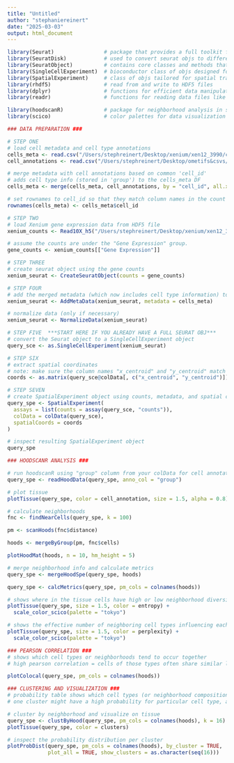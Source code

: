 ```yaml
---
title: "Untitled"
author: "stephaniereinert"
date: "2025-03-03"
output: html_document
---
```


```r

library(Seurat)                # package that provides a full toolkit for single-cell RNA-seq analysis
library(SeuratDisk)            # used to convert seurat objs to different file formats
library(SeuratObject)          # contains core classes and methods that form the basis of seurat objs
library(SingleCellExperiment)  # bioconductor class of objs designed for single-cell experiments
library(SpatialExperiment)     # class of objs tailored for spatial transcriptomics data
library(rhdf5)                 # read from and write to HDF5 files
library(dplyr)                 # functions for efficient data manipulation 
library(readr)                 # functions for reading data files like .csvs into R

library(hoodscanR)             # package for neighborhood analysis in single-cell spatial transcriptomics data
library(scico)                 # color palettes for data visualization

```


```r

### DATA PREPARATION ###

# STEP ONE
# load cell metadata and cell type annotations
cells_meta <- read.csv("/Users/stephreinert/Desktop/xenium/xen12_3990/cells.csv")
cell_annotations <- read.csv("/Users/stephreinert/Desktop/ometifs&csvs/hoodscanR_cell_annotations_3990.csv")  # contains 'cell_id' and 'group'

# merge metadata with cell annotations based on common 'cell_id'
# adds cell type info (stored in 'group') to the cells_meta DF
cells_meta <- merge(cells_meta, cell_annotations, by = "cell_id", all.x = TRUE)

# set rownames to cell_id so that they match column names in the count matrix
rownames(cells_meta) <- cells_meta$cell_id

# STEP TWO
# load Xenium gene expression data from HDF5 file
xenium_counts <- Read10X_h5("/Users/stephreinert/Desktop/xenium/xen12_3990/cell_feature_matrix.h5")

# assume the counts are under the "Gene Expression" group.
gene_counts <- xenium_counts[["Gene Expression"]]

# STEP THREE 
# create seurat object using the gene counts
xenium_seurat <- CreateSeuratObject(counts = gene_counts)

# STEP FOUR
# add the merged metadata (which now includes cell type information) to seurat object
xenium_seurat <- AddMetaData(xenium_seurat, metadata = cells_meta)

# normalize data (only if necessary)
xenium_seurat <- NormalizeData(xenium_seurat)

# STEP FIVE  ***START HERE IF YOU ALREADY HAVE A FULL SEURAT OBJ*** 
# convert the Seurat object to a SingleCellExperiment object 
query_sce <- as.SingleCellExperiment(xenium_seurat)

# STEP SIX
# extract spatial coordinates
# note: make sure the column names "x_centroid" and "y_centroid" match what is in your meta data
coords <- as.matrix(query_sce@colData[, c("x_centroid", "y_centroid")])

# STEP SEVEN
# create SpatialExperiment object using counts, metadata, and spatial coordinates
query_spe <- SpatialExperiment(
  assays = list(counts = assay(query_sce, "counts")),
  colData = colData(query_sce),
  spatialCoords = coords
)

# inspect resulting SpatialExperiment object
query_spe

```

```r

### HOODSCANR ANALYSIS ###

# run hoodscanR using "group" column from your colData for cell annotations
query_spe <- readHoodData(query_spe, anno_col = "group")

```


```r

# plot tissue
plotTissue(query_spe, color = cell_annotation, size = 1.5, alpha = 0.8)

```

```r

# calculate neighborhoods
fnc <- findNearCells(query_spe, k = 100)

pm <- scanHoods(fnc$distance)

hoods <- mergeByGroup(pm, fnc$cells)

plotHoodMat(hoods, n = 10, hm_height = 5)

```

```r

# merge neighborhood info and calculate metrics
query_spe <- mergeHoodSpe(query_spe, hoods)

query_spe <- calcMetrics(query_spe, pm_cols = colnames(hoods))

# shows where in the tissue cells have high or low neighborhood diversity, high entropy = high diversity
plotTissue(query_spe, size = 1.5, color = entropy) +
  scale_color_scico(palette = "tokyo")

# shows the effective number of neighboring cell types influencing each cell, high perplexity = complex/spread out hood
plotTissue(query_spe, size = 1.5, color = perplexity) +
  scale_color_scico(palette = "tokyo")

```


```r

### PEARSON CORRELATION ###
# shows which cell types or neighborhoods tend to occur together
# high pearson correlation = cells of those types often share similar local neighborhoods

plotColocal(query_spe, pm_cols = colnames(hoods))

```

```r

### CLUSTERING AND VISUALIZATION ###
# probability table shows which cell types (or neighborhood compositions) are most represented in each cluster
# one cluster might have a high probability for particular cell type, another might show a mixed neighborhood

# cluster by neighborhood and visualize on tissue
query_spe <- clustByHood(query_spe, pm_cols = colnames(hoods), k = 16)
plotTissue(query_spe, color = clusters)

# inspect the probability distribution per cluster
plotProbDist(query_spe, pm_cols = colnames(hoods), by_cluster = TRUE, 
             plot_all = TRUE, show_clusters = as.character(seq(16)))

```


